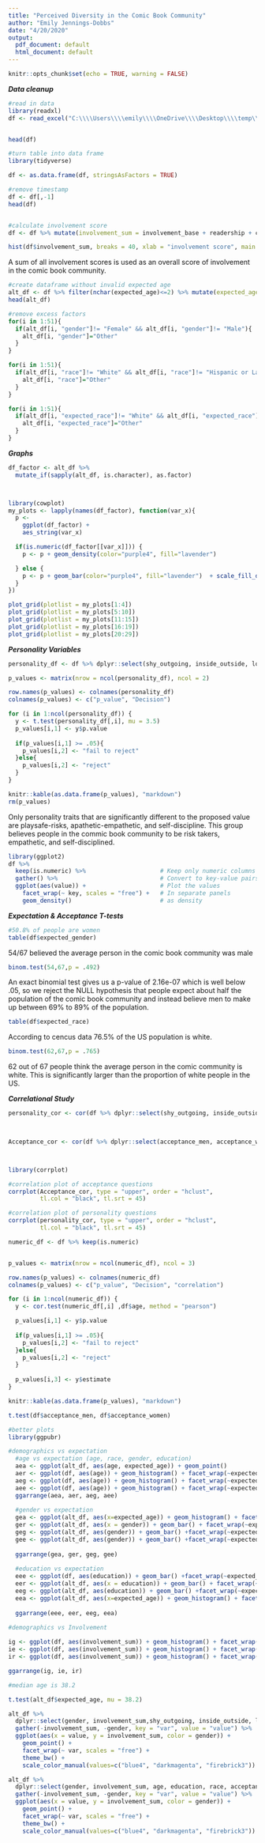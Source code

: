 ---
title: "Perceived Diversity in the Comic Book Community"
author: "Emily Jennings-Dobbs"
date: "4/20/2020"
output:
  pdf_document: default
  html_document: default
---

```{r setup, include=FALSE}
knitr::opts_chunk$set(echo = TRUE, warning = FALSE)
```

***Data cleanup***

```{r}
#read in data
library(readxl)
df <- read_excel("C:\\\\Users\\\\emily\\\\OneDrive\\\\Desktop\\\\temp\\\\Perceived Diversity in the Comic Book Community (Responses).xlsx")


head(df)
```
```{r}

#turn table into data frame
library(tidyverse)

df <- as.data.frame(df, stringsAsFactors = TRUE)

#remove timestamp
df <- df[,-1]
head(df)


#calculate involvement score
df <- df %>% mutate(involvement_sum = involvement_base + readership + comic_cons + comic_talk + comic_shops + cosplay)

hist(df$involvement_sum, breaks = 40, xlab = "involvement score", main = NULL)

```
A sum of all involvement scores is used as an overall score of involvement in the comic book community.

```{r}
#create dataframe without invalid expected age
alt_df <- df %>% filter(nchar(expected_age)<=2) %>% mutate(expected_age = as.numeric(expected_age))
head(alt_df)

#remove excess factors
for(i in 1:51){
  if(alt_df[i, "gender"]!= "Female" && alt_df[i, "gender"]!= "Male"){
    alt_df[i, "gender"]="Other"
  }
}

for(i in 1:51){
  if(alt_df[i, "race"]!= "White" && alt_df[i, "race"]!= "Hispanic or Latino"  && alt_df[i, "race"]!= "Black or African American"){
    alt_df[i, "race"]="Other"
  }
}

for(i in 1:51){
  if(alt_df[i, "expected_race"]!= "White" && alt_df[i, "expected_race"]!= "Hispanic or Latino"  && alt_df[i, "expected_race"]!= "Black or African American"){
    alt_df[i, "expected_race"]="Other"
  }
}
```




***Graphs ***



```{r}
df_factor <- alt_df %>%
  mutate_if(sapply(alt_df, is.character), as.factor)



library(cowplot)
my_plots <- lapply(names(df_factor), function(var_x){
  p <- 
    ggplot(df_factor) +
    aes_string(var_x)

  if(is.numeric(df_factor[[var_x]])) {
    p <- p + geom_density(color="purple4", fill="lavender")

  } else {
    p <- p + geom_bar(color="purple4", fill="lavender")  + scale_fill_discrete(drop=TRUE)
  } 
})

plot_grid(plotlist = my_plots[1:4])
plot_grid(plotlist = my_plots[5:10])
plot_grid(plotlist = my_plots[11:15])
plot_grid(plotlist = my_plots[16:19])
plot_grid(plotlist = my_plots[20:29])

```
***Personality Variables***

```{r}
personality_df <- df %>% dplyr::select(shy_outgoing, inside_outside, logic_emotion, alonetime_withothers, responsibility, playsafe_risks, imagination, apathetic_empathetic, groupwork_individual, self_discipline)

p_values <- matrix(nrow = ncol(personality_df), ncol = 2)

row.names(p_values) <- colnames(personality_df)
colnames(p_values) <- c("p_value", "Decision")

for (i in 1:ncol(personality_df)) {
  y <- t.test(personality_df[,i], mu = 3.5) 
  p_values[i,1] <- y$p.value
  
  if(p_values[i,1] >= .05){
    p_values[i,2] <- "fail to reject"
  }else{
    p_values[i,2] <- "reject"
  }
}

knitr::kable(as.data.frame(p_values), "markdown")
rm(p_values)

```

Only personality traits that are significantly different to the proposed value are playsafe-risks, apathetic-empathetic, and self-discipline. This group believes people in the commic book community to be risk takers, empathetic, and self-disciplined. 

```{r}

library(ggplot2)
df %>%
  keep(is.numeric) %>%                     # Keep only numeric columns
  gather() %>%                             # Convert to key-value pairs
  ggplot(aes(value)) +                     # Plot the values
    facet_wrap(~ key, scales = "free") +   # In separate panels
    geom_density()                         # as density
```

***Expectation & Acceptance T-tests***
```{r}
#50.8% of people are women
table(df$expected_gender)

```
54/67 believed the average person in the comic book community was male

```{r}
binom.test(54,67,p = .492)
```
An exact binomial test gives us a p-value of 2.16e-07 which is well below .05, so we reject the NULL hypothesis that people expect about half the population of the comic book community and instead believe men to make up between 69% to 89% of the population.

```{r}
table(df$expected_race)
```
According to cencus data 76.5% of the US population is white.
```{r}
binom.test(62,67,p = .765)
```
62 out of 67 people think the average person in the comic community is white. This is significantly larger than the proportion of white people in the US. 


***Correlational Study***

```{r}
personality_cor <- cor(df %>% dplyr::select(shy_outgoing, inside_outside, logic_emotion, alonetime_withothers, responsibility, playsafe_risks, imagination, apathetic_empathetic, groupwork_individual, self_discipline))
  


Acceptance_cor <- cor(df %>% dplyr::select(acceptance_men, acceptance_women, acceptance_LGBT, acceptance_POC))



library(corrplot)

#correlation plot of acceptance questions
corrplot(Acceptance_cor, type = "upper", order = "hclust", 
         tl.col = "black", tl.srt = 45)

#correlation plot of personality questions
corrplot(personality_cor, type = "upper", order = "hclust", 
         tl.col = "black", tl.srt = 45)
```

```{r}


numeric_df <- df %>% keep(is.numeric)


p_values <- matrix(nrow = ncol(numeric_df), ncol = 3)

row.names(p_values) <- colnames(numeric_df)
colnames(p_values) <- c("p_value", "Decision", "correlation")

for (i in 1:ncol(numeric_df)) {
  y <- cor.test(numeric_df[,i] ,df$age, method = "pearson")

  p_values[i,1] <- y$p.value
  
  if(p_values[i,1] >= .05){
    p_values[i,2] <- "fail to reject"
  }else{
    p_values[i,2] <- "reject"
  }
  
  p_values[i,3] <- y$estimate
}

knitr::kable(as.data.frame(p_values), "markdown")
```
```{r}
t.test(df$acceptance_men, df$acceptance_women)
```
```{r}
#better plots
library(ggpubr)

#demographics vs expectation
  #age vs expectation (age, race, gender, education)
  aea <- ggplot(alt_df, aes(age, expected_age)) + geom_point()
  aer <- ggplot(df, aes(age)) + geom_histogram() + facet_wrap(~expected_race)
  aeg <- ggplot(df, aes(age)) + geom_histogram() + facet_wrap(~expected_gender)
  aee <- ggplot(df, aes(age)) + geom_histogram() + facet_wrap(~expected_education)
  ggarrange(aea, aer, aeg, aee) 
  
  #gender vs expectation
  gea <- ggplot(alt_df, aes(x=expected_age)) + geom_histogram() + facet_wrap(~gender)
  ger <- ggplot(alt_df, aes(x = gender)) + geom_bar() + facet_wrap(~expected_race)
  geg <- ggplot(alt_df, aes(gender)) + geom_bar() +facet_wrap(~expected_gender)
  gee <- ggplot(alt_df, aes(gender)) + geom_bar() +facet_wrap(~expected_education)
  
  ggarrange(gea, ger, geg, gee)
  
  #education vs expectation
  eee <- ggplot(df, aes(education)) + geom_bar() +facet_wrap(~expected_education)
  eer <- ggplot(alt_df, aes(x = education)) + geom_bar() + facet_wrap(~expected_race)
  eeg <- ggplot(alt_df, aes(education)) + geom_bar() +facet_wrap(~expected_gender)
  eea <- ggplot(alt_df, aes(x=expected_age)) + geom_histogram() + facet_wrap(~education)
  
  ggarrange(eee, eer, eeg, eea)
  
#demographics vs Involvement

ig <- ggplot(df, aes(involvement_sum)) + geom_histogram() + facet_wrap(~gender)
ie <- ggplot(df, aes(involvement_sum)) + geom_histogram() + facet_wrap(~education)
ir <- ggplot(df, aes(involvement_sum)) + geom_histogram() + facet_wrap(~race)

ggarrange(ig, ie, ir)
```

```{r}
#median age is 38.2

t.test(alt_df$expected_age, mu = 38.2)
```
```{r}
alt_df %>% 
  dplyr::select(gender, involvement_sum,shy_outgoing, inside_outside, logic_emotion, alonetime_withothers, responsibility, playsafe_risks, imagination, apathetic_empathetic, groupwork_individual, self_discipline ) %>%
  gather(-involvement_sum, -gender, key = "var", value = "value") %>%
  ggplot(aes(x = value, y = involvement_sum, color = gender)) +
    geom_point() +
    facet_wrap(~ var, scales = "free") +
    theme_bw() +
    scale_color_manual(values=c("blue4", "darkmagenta", "firebrick3"))
```
```{r}
alt_df %>% 
  dplyr::select(gender, involvement_sum, age, education, race, acceptance_men, acceptance_women, acceptance_LGBT, acceptance_POC, expected_age, expected_race, expected_gender, expected_education  ) %>%
  gather(-involvement_sum, -gender, key = "var", value = "value") %>%
  ggplot(aes(x = value, y = involvement_sum, color = gender)) +
    geom_point() +
    facet_wrap(~ var, scales = "free") +
    theme_bw() +
    scale_color_manual(values=c("blue4", "darkmagenta", "firebrick3"))

```
